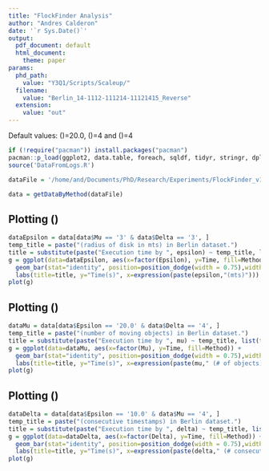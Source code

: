 ```yaml
---
title: "FlockFinder Analysis"
author: "Andres Calderon"
date: '`r Sys.Date()`'
output:
  pdf_document: default
  html_document: 
    theme: paper
params:
  phd_path:
    value: "Y3Q1/Scripts/Scaleup/"
  filename:
    value: "Berlin_14-1112-111214-11121415_Reverse"
  extension:
    value: "out"
---
```


<!--- Reading data... --->
Default values: \(\varepsilon\)=20.0, \(\mu\)=4 and \(\delta\)=4

```r
if (!require("pacman")) install.packages("pacman")
pacman::p_load(ggplot2, data.table, foreach, sqldf, tidyr, stringr, dplyr)
source('DataFromLogs.R')

dataFile = '/home/and/Documents/PhD/Research/Experiments/FlockFinder_v1.0/nohup.out'

data = getDataByMethod(dataFile)
```

## Plotting \(\varepsilon\)

```r
dataEpsilon = data[data$Mu == '3' & data$Delta == '3', ]  
temp_title = paste("(radius of disk in mts) in Berlin dataset.")
title = substitute(paste("Execution time by ", epsilon) ~ temp_title, list(temp_title = temp_title))
g = ggplot(data=dataEpsilon, aes(x=factor(Epsilon), y=Time, fill=Method)) +
  geom_bar(stat="identity", position=position_dodge(width = 0.75),width = 0.75) +
  labs(title=title, y="Time(s)", x=expression(paste(epsilon,"(mts)")))
plot(g)
```

## Plotting \(\mu\)

```r
dataMu = data[data$Epsilon == '20.0' & data$Delta == '4', ]  
temp_title = paste("(number of moving objects) in Berlin dataset.")
title = substitute(paste("Execution time by ", mu) ~ temp_title, list(temp_title = temp_title))
g = ggplot(data=dataMu, aes(x=factor(Mu), y=Time, fill=Method)) +
  geom_bar(stat="identity", position=position_dodge(width = 0.75),width = 0.75) +
  labs(title=title, y="Time(s)", x=expression(paste(mu," (# of objects)")))
plot(g)
```

## Plotting \(\delta\)

```r
dataDelta = data[data$Epsilon == '10.0' & data$Mu == '4', ]  
temp_title = paste("(consecutive timestamps) in Berlin dataset.")
title = substitute(paste("Execution time by ", delta) ~ temp_title, list(temp_title = temp_title))
g = ggplot(data=dataDelta, aes(x=factor(Delta), y=Time, fill=Method)) +
  geom_bar(stat="identity", position=position_dodge(width = 0.75),width = 0.75) +
  labs(title=title, y="Time(s)", x=expression(paste(delta," (# consecutive timestamps)")))
plot(g)
```
